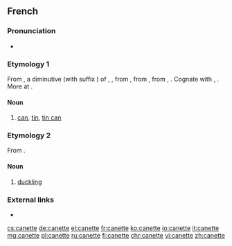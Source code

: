 ==French==

===Pronunciation===
* {{IPA|/ka.nɛt/|lang=fr}}

===Etymology 1===
From {{etyl|frm|fr}} {{m|frm|kanete||vase, pitcher for serving beer}}, a diminutive (with suffix {{m|fr|-ette}}) of {{etyl|ML.|fr}} {{m|la|cana}}, {{m|la|canna||can, jug, vessel}}, from {{etyl|frk|fr}} {{m|frk|*kanna||jug, pitcher, can}}, from {{etyl|gem-pro|fr}} {{m|gem-pro|*kannǭ||tankard, mug, can}}, from {{etyl|ine-pro|fr}} {{m|ine-pro|*gandʰ-}}, {{m|ine-pro|*gan-||a vessel, tub}}. Cognate with {{cog|goh|channa||can}}, {{cog|ang|canne||can}}. More at {{l|en|can}}.

====Noun====
{{fr-noun|f}}

# [[can]], [[tin]], [[tin can]]

===Etymology 2===
From {{suffix|cane|ette|lang=fr}}.

====Noun====
{{fr-noun|f}}

# [[duckling]]

===External links===
* {{R:TLFi}}

[[cs:canette]]
[[de:canette]]
[[el:canette]]
[[fr:canette]]
[[ko:canette]]
[[io:canette]]
[[it:canette]]
[[mg:canette]]
[[pl:canette]]
[[ru:canette]]
[[fi:canette]]
[[chr:canette]]
[[vi:canette]]
[[zh:canette]]